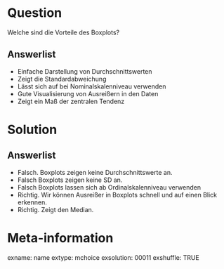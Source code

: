 Question 
======== 

Welche sind die Vorteile des Boxplots?

Answerlist
----------

* Einfache Darstellung von Durchschnittswerten
* Zeigt die Standardabweichung
* Lässt sich auf bei Nominalskalenniveau verwenden
* Gute Visualisierung von Ausreißern in den Daten 
* Zeigt ein Maß der zentralen Tendenz

Solution
========

Answerlist
----------

* Falsch. Boxplots zeigen keine Durchschnittswerte an.
* Falsch Boxplots zeigen keine SD an.
* Falsch Boxplots lassen sich ab Ordinalskalenniveau verwenden
* Richtig. Wir können Ausreißer in Boxplots schnell und auf einen Blick erkennen. 
+ Richtig. Zeigt den Median.

Meta-information
================
exname: name
extype: mchoice 
exsolution: 00011
exshuffle: TRUE